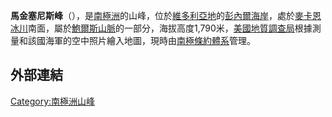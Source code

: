 {{coord|71|35|S|164|29|E|source:GNIS|display=title}}

'''馬金塞尼斯峰'''（{{lang-en|Markinsenis Peak}}），是[[南極洲|南極洲]]的山峰，位於[[維多利亞地|維多利亞地]]的[[彭內爾海岸|彭內爾海岸]]，處於[[麥卡恩冰川|麥卡恩冰川]]南面，屬於[[鮑爾斯山脈|鮑爾斯山脈]]的一部分，海拔高度1,790米，[[美國地質調查局|美國地質調查局]]根據測量和該國海軍的空中照片繪入地圖，現時由[[南極條約體系|南極條約體系]]管理。

==外部連結==
{{cite gnis | type = antarid | id = 9431| name = Markinsenis Peak | accessdate = 2013-08-09}}

{{Antarctica-geo-stub}}
[[Category:南極洲山峰|Category:南極洲山峰]]